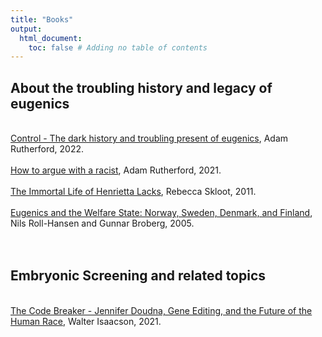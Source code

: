 ```yaml
---
title: "Books"
output:
  html_document:
    toc: false # Adding no table of contents
---
```


## About the troubling history and legacy of eugenics 
<br>
<a href="https://www.adamrutherford.com/eugenics" target="_blank" rel="noopener noreferrer" title="Adam Rutherford - Control">Control - The dark history and troubling present of eugenics</a>, Adam Rutherford, 2022.
<br><br>
<a href="https://www.adamrutherford.com/race" target="_blank" rel="noopener noreferrer" title="Adam Rutherford - How to argue with a racist">How to argue with a racist</a>, Adam Rutherford, 2021.
<br><br>
<a href="https://rebeccaskloot.com/the-immortal-life/about-the-book/" target="_blank" rel="noopener noreferrer" title="Rebecca Skloot - The Immortal Life of Henrietta Lacks">The Immortal Life of Henrietta Lacks</a>, Rebecca Skloot, 2011.
<br><br>
<a href="https://www.jstor.org/stable/10.14321/j.ctt163t7tb" target="_blank" rel="noopener noreferrer" title="Nils Roll-Hansen and Gunnar Broberg - Eugenics and the Welfare State: Norway, Sweden, Denmark, and Finland">Eugenics and the Welfare State: Norway, Sweden, Denmark, and Finland</a>, Nils Roll-Hansen and Gunnar Broberg, 2005.
<br><br><br>

## Embryonic Screening and related topics
<br>
<a href="https://ebookcentral-proquest-com.ez.statsbiblioteket.dk/lib/asb/detail.action?pq-origsite=primo&docID=6483071" target="_blank" rel="noopener noreferrer" title="Walter Isaacson- The Code Breaker">The Code Breaker - Jennifer Doudna, Gene Editing, and the Future of the Human Race</a>, Walter Isaacson, 2021.
<br><br><br>